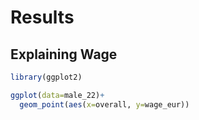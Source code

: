 # Results

## Explaining Wage

```r
library(ggplot2)

ggplot(data=male_22)+
  geom_point(aes(x=overall, y=wage_eur))

```